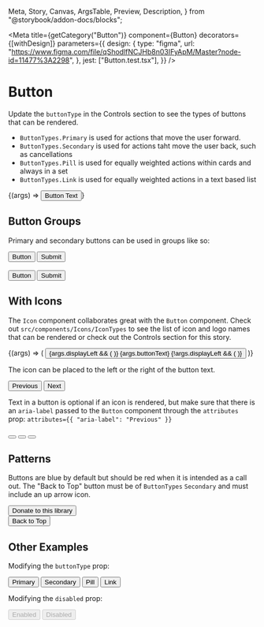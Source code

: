   Meta,
  Story,
  Canvas,
  ArgsTable,
  Preview,
  Description,
} from "@storybook/addon-docs/blocks";


<Meta
  title={getCategory("Button")}
  component={Button}
  decorators={[withDesign]}
  parameters={{
    design: {
      type: "figma",
      url:
        "https://www.figma.com/file/qShodlfNCJHb8n03IFyApM/Master?node-id=11477%3A2298",
    },
    jest: ["Button.test.tsx"],
  }}
/>

# Button

<Description of={Button} />

Update the `buttonType` in the Controls section to see the types of buttons
that can be rendered.

- `ButtonTypes.Primary` is used for actions that move the user forward.
- `ButtonTypes.Secondary` is used for actions taht move the user back, such as cancellations
- `ButtonTypes.Pill` is used for equally weighted actions within cards and always in a set
- `ButtonTypes.Link` is used for equally weighted actions in a text based list

<Preview withToolbar>
  <Story name="Basic">{(args) => <Button {...args}>Button Text</Button>}</Story>
</Preview>

<ArgsTable story="Basic" />

## Button Groups

Primary and secondary buttons can be used in groups like so:

<Canvas>
  <Story name="Button Groups">
    <div
      style={{
        display: "flex",
        justifyContent: "space-between",
        width: "180px",
      }}
    >
      <Button buttonType={ButtonTypes.Secondary}>Button</Button>
      <Button buttonType={ButtonTypes.Primary}>Submit</Button>
    </div>
    <br />
    <div
      style={{
        display: "flex",
        justifyContent: "space-between",
        width: "280px",
      }}
    >
      <Button buttonType={ButtonTypes.Secondary}>
        <span style={{ width: "100px" }}>Button</span>
      </Button>
      <Button buttonType={ButtonTypes.Primary}>
        <span style={{ width: "100px" }}>Submit</span>
      </Button>
    </div>
  </Story>
</Canvas>

## With Icons

The `Icon` component collaborates great with the `Button` component. Check out
`src/components/Icons/IconTypes` to see the list of icon and logo names that
can be rendered or check out the Controls section for this story.

<Canvas>
  <Story
    name="With Icon"
    args={{
      displayLeft: true,
      buttonText: "Button Text",
      iconType: IconNames.search,
    }}
    argTypes={{
      iconType: {
        control: {
          type: "select",
          options: IconNames,
        },
      },
    }}
  >
    {(args) => (
      <Button {...args}>
        {args.displayLeft && (
          <Icon
            name={args.iconType}
            decorative={true}
            modifiers={["small", "icon-left"]}
          />
        )}
        {args.buttonText}
        {!args.displayLeft && (
          <Icon
            name={args.iconType}
            decorative={true}
            modifiers={["small", "icon-right"]}
          />
        )}
      </Button>
    )}
  </Story>
</Canvas>

The icon can be placed to the left or the right of the button text.

<Canvas>
  <div
    style={{
      display: "flex",
      justifyContent: "space-between",
      width: "220px",
    }}
  >
    <Button buttonType={ButtonTypes.Secondary}>
      <Icon
        name={IconNames.arrow}
        decorative={true}
        iconRotation={IconRotationTypes.rotate90}
        modifiers={["small", "icon-left"]}
      />
      Previous
    </Button>
    <Button buttonType={ButtonTypes.Secondary}>
      Next
      <Icon
        name={IconNames.arrow}
        decorative={true}
        iconRotation={IconRotationTypes.rotate270}
        modifiers={["small", "icon-right"]}
      />
    </Button>
  </div>
</Canvas>

Text in a button is optional if an icon is rendered, but make sure that there
is an `aria-label` passed to the `Button` component through the `attributes` prop:
`attributes={{ "aria-label": "Previous" }}`

<Canvas>
  <div
    style={{
      display: "flex",
      justifyContent: "space-between",
      width: "200px",
    }}
  >
    <Button
      buttonType={ButtonTypes.Secondary}
      attributes={{
        "aria-label": "Previous",
      }}
    >
      <Icon
        name={IconNames.arrow}
        decorative={true}
        iconRotation={IconRotationTypes.rotate90}
        modifiers={["small"]}
      />
    </Button>
    <Button
      buttonType={ButtonTypes.Secondary}
      attributes={{
        "aria-label": "Next",
      }}
    >
      <Icon
        name={IconNames.arrow}
        decorative={true}
        iconRotation={IconRotationTypes.rotate270}
        modifiers={["small"]}
      />
    </Button>
    <Button
      buttonType={ButtonTypes.Secondary}
      attributes={{
        "aria-label": "Close",
      }}
    >
      <Icon name={IconNames.close} decorative={true} modifiers={["small"]} />
    </Button>
  </div>
</Canvas>

## Patterns

Buttons are blue by default but should be red when it is intended as a call out.
The "Back to Top" button must be of `ButtonTypes` `Secondary` and must include an up arrow icon.

<Canvas>
  <Story name="Patterns">
    <Button
      buttonType={ButtonTypes.Primary}
      attributes={{
        style: {
          backgroundColor: getCSSVariable("--section-books-and-more-primary"),
        },
      }}
    >
      Donate to this library
    </Button>
    <br />
    <Button buttonType={ButtonTypes.Secondary}>
      Back to Top
      <Icon
        name={IconNames.arrow}
        decorative={true}
        iconRotation={IconRotationTypes.rotate180}
        modifiers={["small", "icon-right"]}
      />
    </Button>
  </Story>
</Canvas>

## Other Examples

Modifying the `buttonType` prop:

<Canvas>
  <Button buttonType={ButtonTypes.Primary}>Primary</Button>
  <Button buttonType={ButtonTypes.Secondary}>Secondary</Button>
  <Button buttonType={ButtonTypes.Pill}>Pill</Button>
  <Button buttonType={ButtonTypes.Link}>Link</Button>
</Canvas>

Modifying the `disabled` prop:

<Canvas>
  <Button disabled={false}>Enabled</Button>
  <Button disabled={true}>Disabled</Button>
</Canvas>
